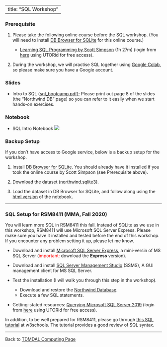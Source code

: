 <style>
ol ul {
    margin-bottom: 10px;
}
</style>

---
title: "SQL Workshop"
---

### Prerequisite

1. Please take the following online course before the SQL workshop. (You will need to install [DB Browser for SQLite](https://sqlitebrowser.org/){target="_blank"} for this online course.)

    * [Learning SQL Programming by Scott Simpson](https://www.linkedin.com/learning/learning-sql-programming){target="_blank"} (1h 27m) (login from [here](https://onesearch.library.utoronto.ca/linkit/lyndacom-online-courses){target="_blank"} using UTORid for free access).

2. During the workshop, we will practise SQL together using [Google Colab](https://colab.research.google.com/){target="_blank"}, so please make sure you have a Google account.

### Slides

* Intro to SQL ([sql_bootcamp.pdf](sql_bootcamp.pdf)); Please print out page 8 of the slides (the "Northwind DB" page) so you can refer to it easily when we start hands-on exercises.

### Notebook

* SQL Intro Notebook [![](colab-badge.svg)](https://colab.research.google.com/github/tdmdal/mma-sql/blob/master/docs/SQL_Intro_Sqlite.ipynb)

### Backup Setup

If you don't have access to Google service, below is a backup setup for the workshop.

1. Install [DB Browser for SQLite](https://sqlitebrowser.org/){target="_blank"}. You should already have it installed if you took the online course by Scott Simpson (see Prerequisite above).

2. Download the dataset ([northwind.sqlite3](data/northwind.sqlite3)).

3. Load the dataset in DB Browser for SQLite, and follow along using the [html version](SQL_Intro_Sqlite.html) of the notebook.

---

### SQL Setup for RSM8411 (MMA, Fall 2020)

You will learn more SQL in RSM8411 this fall. Instead of SQLite as we use in this workshop, RSM8411 will use Microsoft SQL Server Express. Please make sure you have it installed and tested before the end of this workshop. If you encounter any problem setting it up, please let me know.

* Download and install [Microsoft SQL Server Express](https://www.microsoft.com/en-us/sql-server/sql-server-downloads){target="_blank"}, a mini-versin of MS SQL Server (<span style="color: red;">important:</span> download the **Express** version).

* Download and install [SQL Server Management Studio](https://docs.microsoft.com/en-us/sql/ssms/download-sql-server-management-studio-ssms){target="_blank"} (SSMS), A GUI management client for MS SQL Server.

* Test the installation (I will walk you through this step in the workshop).
    * Download and restore the [Northwind Database](northwind.bak).
    * Execute a few SQL statements.

* Getting-stated resources: [Querying Microsoft SQL Server 2019](https://www.linkedin.com/learning/querying-microsoft-sql-server-2019){target="_blank"} (login from [here](https://onesearch.library.utoronto.ca/linkit/lyndacom-online-courses){target="_blank"} using UTORid for free access).

In addition, to be well prepared for RSM8411, please go through [this SQL tutorial](https://www.w3schools.com/sql/){target="_blank"} at w3schools. The tutorial provides a good review of SQL syntax.

---

Back to [TDMDAL Computing Page](https://tdmdal.github.io/)